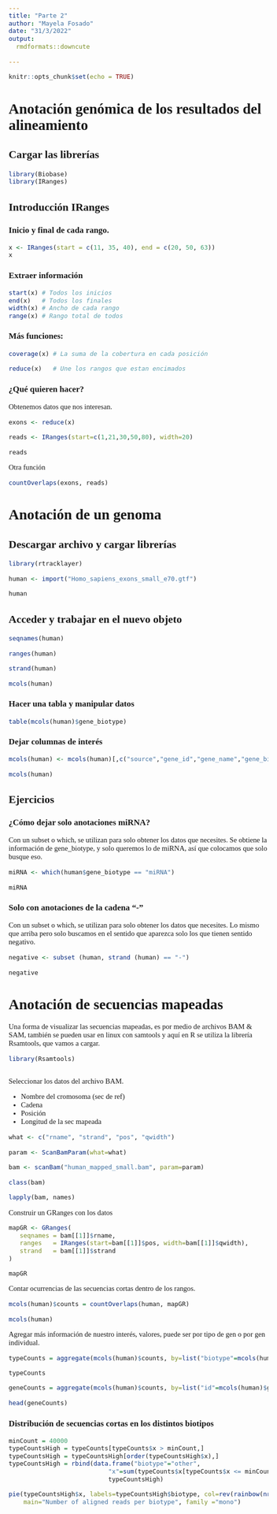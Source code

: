 ---
title: "Parte 2"
author: "Mayela Fosado"
date: "31/3/2022"
output: 
  rmdformats::downcute
  
---
<style type="text/css">
  body{
    font-family: Century Gothic;
  font-size: 11pt;
  
}
</style>

```{r setup, include=FALSE}
knitr::opts_chunk$set(echo = TRUE)
```

# Anotación genómica de los resultados del alineamiento


## Cargar las librerías

```{r, warning.messages = F}

library(Biobase)
library(IRanges)

```

## Introducción IRanges

### Inicio y final de cada rango.

```{r}

x <- IRanges(start = c(11, 35, 40), end = c(20, 50, 63))
x

```
 
### Extraer información

```{r}

start(x) # Todos los inicios
end(x)   # Todos los finales
width(x) # Ancho de cada rango
range(x) # Rango total de todos

```

### Más funciones:

```{r}

coverage(x) # La suma de la cobertura en cada posición

reduce(x)   # Une los rangos que estan encimados

```

###  ¿Qué quieren hacer?

Obtenemos datos que nos interesan.

```{r}

exons <- reduce(x)

reads <- IRanges(start=c(1,21,30,50,80), width=20)

reads

```

Otra función

```{r}

countOverlaps(exons, reads)

```

# Anotación de un genoma

## Descargar archivo y cargar librerías

```{r, warning.messages = F}

library(rtracklayer)

human <- import("Homo_sapiens_exons_small_e70.gtf")

human


```

## Acceder  y trabajar en el nuevo objeto

```{r}

seqnames(human)

ranges(human)

strand(human)

mcols(human)

```

### Hacer una tabla y manipular datos

```{r}

table(mcols(human)$gene_biotype)


```

### Dejar columnas de interés

```{r}

mcols(human) <- mcols(human)[,c("source","gene_id","gene_name","gene_biotype")]

mcols(human)

```

## Ejercicios

### ¿Cómo dejar solo anotaciones miRNA?

Con un subset o which, se utilizan para solo obtener los datos que necesites. Se obtiene la información de gene_biotype, y solo queremos lo de miRNA, así que colocamos que solo busque eso.

```{r}

miRNA <- which(human$gene_biotype == "miRNA")

miRNA


```


### Solo con anotaciones de la cadena "-"

Con un subset o which, se utilizan para solo obtener los datos que necesites. Lo mismo que arriba pero solo buscamos en el sentido que aparezca solo los que tienen sentido negativo.

```{r}

negative <- subset (human, strand (human) == "-")

negative

```


# Anotación de secuencias mapeadas

Una forma de visualizar las secuencias mapeadas, es por medio de archivos BAM & SAM, también se pueden usar en linux con samtools y aquí en R se utiliza la librería Rsamtools, que vamos a cargar.

```{r, warning.messages = F}

library(Rsamtools)



```

Seleccionar los datos del archivo BAM.

- Nombre del cromosoma (sec de ref)
- Cadena
- Posición
- Longitud de la sec mapeada

```{r}

what <- c("rname", "strand", "pos", "qwidth")

param <- ScanBamParam(what=what)

bam <- scanBam("human_mapped_small.bam", param=param)

class(bam)

lapply(bam, names)

```

Construir un GRanges con los datos

```{r}

mapGR <- GRanges(
   seqnames = bam[[1]]$rname,
   ranges   = IRanges(start=bam[[1]]$pos, width=bam[[1]]$qwidth),
   strand   = bam[[1]]$strand
)

mapGR


```

Contar ocurrencias de las secuencias cortas dentro de los rangos.

```{r}

mcols(human)$counts = countOverlaps(human, mapGR)

mcols(human)

```

Agregar más información de nuestro interés, valores, puede ser por tipo de gen o por gen individual.

```{r}

typeCounts = aggregate(mcols(human)$counts, by=list("biotype"=mcols(human)$gene_biotype), sum)

typeCounts


```

```{r}

geneCounts = aggregate(mcols(human)$counts, by=list("id"=mcols(human)$gene_name), sum)

head(geneCounts)

```

### Distribución de secuencias cortas en los distintos biotipos

```{r}

minCount = 40000
typeCountsHigh = typeCounts[typeCounts$x > minCount,]
typeCountsHigh = typeCountsHigh[order(typeCountsHigh$x),]
typeCountsHigh = rbind(data.frame("biotype"="other",
                           "x"=sum(typeCounts$x[typeCounts$x <= minCount])),
                           typeCountsHigh)

pie(typeCountsHigh$x, labels=typeCountsHigh$biotype, col=rev(rainbow(nrow(typeCountsHigh))),
    main="Number of aligned reads per biotype", family ="mono")

```

